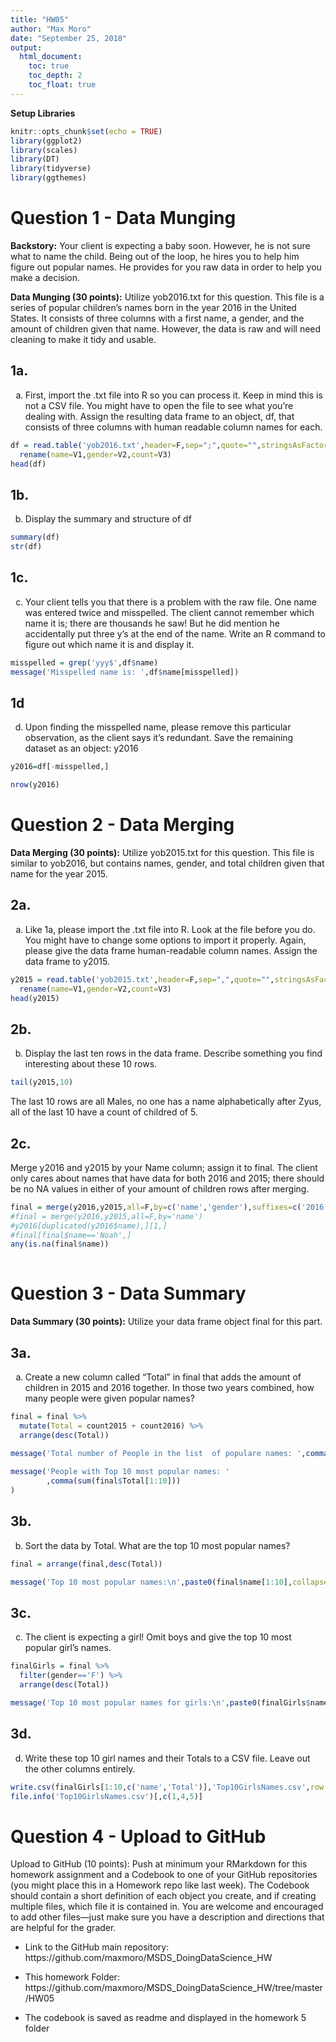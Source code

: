 ```yaml
---
title: "HW05"
author: "Max Moro"
date: "September 25, 2018"
output:
  html_document:
    toc: true
    toc_depth: 2
    toc_float: true
---
```


**Setup Libraries **

```r
knitr::opts_chunk$set(echo = TRUE)
library(ggplot2)
library(scales)
library(DT)
library(tidyverse)
library(ggthemes)
```

# Question 1 - Data Munging 

**Backstory:** Your client is expecting a baby soon. However, he is not sure what to name the child. Being out of the loop, he hires you to help him figure out popular names. He provides for you raw data in order to help you make a decision.

**Data Munging (30 points):** Utilize yob2016.txt for this question. This file is a series of popular children’s names born in the year 2016 in the United States. It consists of three columns with a first name, a gender, and the amount of children given that name. However, the data is raw and will need cleaning to make it tidy and usable.

## 1a.

a. First, import the .txt file into R so you can process it. Keep in mind this is not a CSV file. You might have to open the file to see what you’re dealing with. Assign the resulting data frame to an object, df, that consists of three columns with human readable column names for each.

```r
df = read.table('yob2016.txt',header=F,sep=";",quote="",stringsAsFactors = F) %>%
  rename(name=V1,gender=V2,count=V3)
head(df)
```

## 1b.
b. Display the summary and structure of df

```r
summary(df)
str(df)
```

## 1c.

c. Your client tells you that there is a problem with the raw file. One name was entered twice and misspelled. The client cannot remember which name it is; there are thousands he saw! But he did mention he accidentally put three y’s at the end of the name. Write an R command to figure out which name it is and display it.

```r
misspelled = grep('yyy$',df$name)
message('Misspelled name is: ',df$name[misspelled])
```

## 1d

d. Upon finding the misspelled name, please remove this particular observation, as the client says it’s redundant. Save the remaining dataset as an object: y2016

```r
y2016=df[-misspelled,]

nrow(y2016)
```

# Question 2 - Data Merging

**Data Merging (30 points):** Utilize yob2015.txt for this question. This file is similar to yob2016, but contains names, gender, and total children given that name for the year 2015.

## 2a.

a. Like 1a, please import the .txt file into R. Look at the file before you do. You might have to change some options to import it properly. Again, please give the data frame human-readable column names. Assign the data frame to y2015.

```r
y2015 = read.table('yob2015.txt',header=F,sep=",",quote="",stringsAsFactors = F) %>%
  rename(name=V1,gender=V2,count=V3)
head(y2015)
```
## 2b.

b. Display the last ten rows in the data frame. Describe something you find interesting about these 10 rows.

```r
tail(y2015,10)
```

The last 10 rows are all Males, no one has a name alphabetically after Zyus, all of the last 10 have a count of childred of 5.


## 2c.

Merge y2016 and y2015 by your Name column; assign it to final. The client only cares about names that have data for both 2016 and 2015; there should be no NA values in either of your amount of children rows after merging.

```r
final = merge(y2016,y2015,all=F,by=c('name','gender'),suffixes=c('2016','2015')) 
#final = merge(y2016,y2015,all=F,by='name')
#y2016[duplicated(y2016$name),][1,]
#final[final$name=='Noah',]
any(is.na(final$name))
  
```

# Question 3 - Data Summary 

**Data Summary (30 points):** Utilize your data frame object final for this part.

## 3a.

a. Create a new column called “Total” in final that adds the amount of children in 2015 and 2016 together. In those two years combined, how many people were given popular names?

```r
final = final %>% 
  mutate(Total = count2015 + count2016) %>%
  arrange(desc(Total))

message('Total number of People in the list  of populare names: ',comma(sum(final$Total)))
        
message('People with Top 10 most popular names: '
        ,comma(sum(final$Total[1:10]))
)
```

## 3b.

b. Sort the data by Total. What are the top 10 most popular names?

```r
final = arrange(final,desc(Total))

message('Top 10 most popular names:\n',paste0(final$name[1:10],collapse=', ')) 
```

## 3c.

c. The client is expecting a girl! Omit boys and give the top 10 most popular girl’s names.

```r
finalGirls = final %>%
  filter(gender=='F') %>%
  arrange(desc(Total))

message('Top 10 most popular names for girls:\n',paste0(finalGirls$name[1:10],collapse=', ')) 
```

## 3d.

d. Write these top 10 girl names and their Totals to a CSV file. Leave out the other columns entirely.


```r
write.csv(finalGirls[1:10,c('name','Total')],'Top10GirlsNames.csv',row.names = F)
file.info('Top10GirlsNames.csv')[,c(1,4,5)]

```

# Question 4 - Upload to GitHub

Upload to GitHub (10 points): Push at minimum your RMarkdown for this homework assignment and a Codebook to one of your GitHub repositories (you might place this in a Homework repo like last week). The Codebook should contain a short definition of each object you create, and if creating multiple files, which file it is contained in. You are welcome and encouraged to add other files—just make sure you have a description and directions that are helpful for the grader.


- Link to the GitHub main repository: https://github.com/maxmoro/MSDS_DoingDataScience_HW

- This homework Folder: https://github.com/maxmoro/MSDS_DoingDataScience_HW/tree/master/HW05 

- The codebook is saved as readme and displayed in the homework 5 folder
